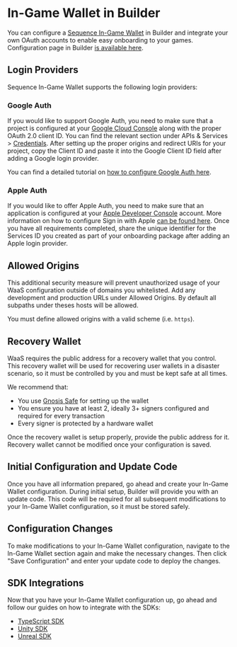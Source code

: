 # In-Game Wallet in Builder
You can configure a [Sequence In-Game Wallet](/solutions/wallets/in-game-wallet/overview) in Builder and integrate your own OAuth accounts to enable easy onboarding to your games. Configuration page in Builder [is available here](https://sequence.build/project/default/wallet/in-game-wallet).

## Login Providers
Sequence In-Game Wallet supports the following login providers:

### Google Auth
If you would like to support Google Auth, you need to make sure that a project is configured at your [Google Cloud Console](https://console.cloud.google.com/) along with the proper OAuth 2.0 client ID. You can find the relevant section under APIs & Services > [Credentials](https://console.cloud.google.com/apis/credentials). After setting up the proper origins and redirect URIs for your project, copy the Client ID and paste it into the Google Client ID field after adding a Google login provider.

You can find a detailed tutorial on [how to configure Google Auth here](https://developers.google.com/identity/gsi/web/guides/get-google-api-clientid).

### Apple Auth
If you would like to offer Apple Auth, you need to make sure that an application is configured at your [Apple Developer Console](https://developer.apple.com/account) account. More information on how to configure Sign in with Apple [can be found here](https://developer.apple.com/help/account/configure-app-capabilities/configure-sign-in-with-apple-for-the-web/). Once you have all requirements completed, share the unique identifier for the Services ID you created as part of your onboarding package after adding an Apple login provider.

## Allowed Origins
This additional security measure will prevent unauthorized usage of your WaaS configuration outside of domains you whitelisted. Add any development and production URLs under Allowed Origins. By default all subpaths under theses hosts will be allowed.

You must define allowed origins with a valid scheme (i.e. `https`).

## Recovery Wallet
WaaS requires the public address for a recovery wallet that you control. This recovery wallet will be used for recovering user wallets in a disaster scenario, so it must be controlled by you and must be kept safe at all times.

We recommend that:

- You use [Gnosis Safe](https://safe.global/) for setting up the wallet
- You ensure you have at least 2, ideally 3+ signers configured and required for every transaction
- Every signer is protected by a hardware wallet

Once the recovery wallet is setup properly, provide the public address for it. Recovery wallet cannot be modified once your configuration is saved.

## Initial Configuration and Update Code
Once you have all information prepared, go ahead and create your In-Game Wallet configuration. During initial setup, Builder will provide you with an update code. This code will be required for all subsequent modifications to your In-Game Wallet configuration, so it must be stored safely.

## Configuration Changes
To make modifications to your In-Game Wallet configuration, navigate to the In-Game Wallet section again and make the necessary changes. Then click "Save Configuration" and enter your update code to deploy the changes.

## SDK Integrations
Now that you have your In-Game Wallet configuration up, go ahead and follow our guides on how to integrate with the SDKs:

- [TypeScript SDK](/solutions/wallets/in-game-wallet/overview)
- [Unity SDK](/sdk/unity/overview)
- [Unreal SDK](/sdk/unreal/overview)
